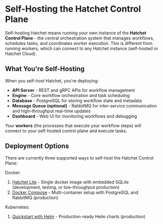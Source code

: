 # Self-Hosting the Hatchet Control Plane

Self-hosting Hatchet means running your own instance of the **Hatchet Control Plane** - the central orchestration system that manages workflows, schedules tasks, and coordinates worker execution. This is different from running workers, which can connect to any Hatchet instance (self-hosted or Hatchet Cloud).

## What You're Self-Hosting

When you self-host Hatchet, you're deploying:

- **API Server** - REST and gRPC APIs for workflow management
- **Engine** - Core workflow orchestration and task scheduling
- **Database** - PostgreSQL for storing workflow state and metadata
- **Message Queue (optional)** - RabbitMQ for inter-service communication and high-throughput real-time updates
- **Dashboard** - Web UI for monitoring workflows and debugging

Your **workers** (the processes that execute your workflow steps) will connect to your self-hosted control plane and execute tasks.

## Deployment Options

There are currently three supported ways to self-host the Hatchet Control Plane:

Docker:
1. [Hatchet Lite](./self-hosting/hatchet-lite.mdx) - Single docker image with embedded SQLite (development, testing, or low-throughput production)
2. [Docker Compose](./self-hosting/docker-compose.mdx) - Multi-container setup with PostgreSQL and RabbitMQ (production)

Kubernetes:
1. [Quickstart with Helm](./self-hosting/kubernetes-quickstart.mdx) - Production-ready Helm charts (production)
